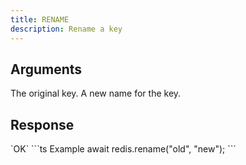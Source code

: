 ```yaml
---
title: RENAME
description: Rename a key
---
```



## Arguments

<ParamField body="source" type="string" required>
  The original key.
</ParamField>


<ParamField body="destination" type="string" required>
  A new name for the key.
</ParamField>

## Response

<ResponseField type="string" required>
 `OK`
</ResponseField>

<RequestExample>
```ts Example
 await redis.rename("old", "new");
```
</RequestExample>
